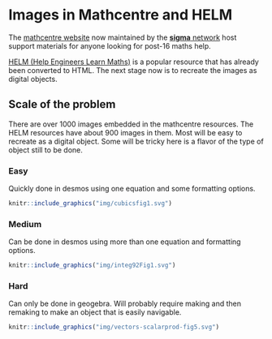 # Images in Mathcentre and HELM

The [mathcentre website](https://www.mathcentre.ac.uk/) now maintained by the [**sigma** network](http://www.sigma-network.ac.uk/) host support materials for anyone looking for post-16 maths help.

[HELM (Help Engineers Learn Maths)](https://github.bath.ac.uk/pages/MASH/HELM/) is a popular resource that has already been converted to HTML. The next stage now is to recreate the images as digital objects.

## Scale of the problem

There are over 1000 images embedded in the mathcentre resources. The HELM resources have about 900 images in them.  Most will be easy to recreate as a digital object. Some will be tricky here is a flavor of the type of object still to be done.

### Easy

Quickly done in desmos using one equation and some formatting options.

```r
knitr::include_graphics("img/cubicsfig1.svg")
```

### Medium

Can be done in desmos using more than one equation and formatting options.

```r
knitr::include_graphics("img/integ92Fig1.svg")
```

### Hard

Can only be done in geogebra. Will probably require making and then remaking to make an object that is easily navigable.

```r
knitr::include_graphics("img/vectors-scalarprod-fig5.svg")
```